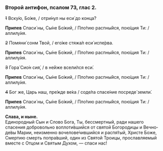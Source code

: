 ### Второй антифон, псалом 73, глас 2.

~~1~~ Вску́ю, Бо́же, / отри́нул ны еси́ до конца́?

**Припев** Спаси́ ны, Сы́не Бо́жий, / Пло́тию распны́йся, пою́щия Ти: / аллилу́ия.

~~2~~ Помяни́ сонм Твой, / его́же стяжа́л еси́ испе́рва.

**Припев** Спаси́ ны, Сы́не Бо́жий, / Пло́тию распны́йся, пою́щия Ти: / аллилу́ия.

~~3~~ Гора́ Сио́н сия́, / в не́йже всели́лся еси́.

**Припев** Спаси́ ны, Сы́не Бо́жий, / Пло́тию распны́йся, пою́щия Ти: / аллилу́ия.

~~4~~ Бог же, Царь наш, пре́жде ве́ка / соде́ла спасе́ние посреде́ земли́.

**Припев** Спаси́ ны, Сы́не Бо́жий, / Пло́тию распны́йся, пою́щия Ти: / аллилу́ия.

**Слава, и ныне.**  
Единородный Сын и Сло­во Бо­га,
Ты, бессмертный, ради нашего спасения добровольно во­плоти́вшийся
от святой Бого­ро­дицы и Вечно­де́вы Ма­рии,
неизменно воче­ло­ве́чившийся
и рас­пя́­тый, Хри­сте Боже, Смер­тию смерть попра́в­ший,
один из Свя­той Тро­ицы,
прославляемый вместе с От­цом и Свя­тым Ду­хом, — спаси нас!
